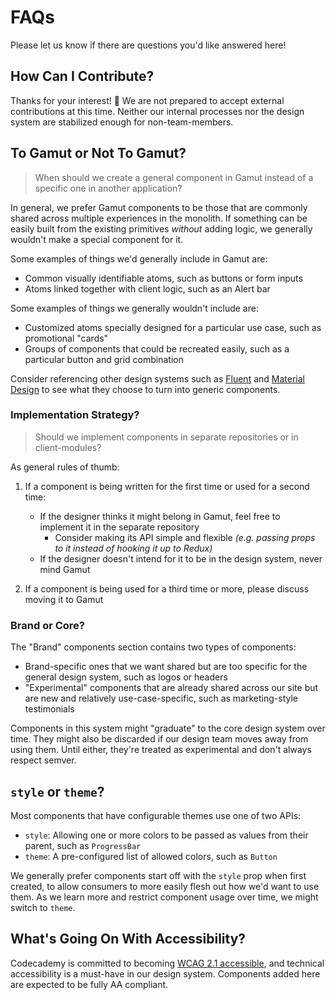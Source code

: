 <Meta title="Meta/FAQs" />

# FAQs

Please let us know if there are questions you'd like answered here!

## How Can I Contribute?

Thanks for your interest! 🙌
We are not prepared to accept external contributions at this time.
Neither our internal processes nor the design system are stabilized enough for non-team-members.

## To Gamut or Not To Gamut?

> When should we create a general component in Gamut instead of a specific one in another application?

In general, we prefer Gamut components to be those that are commonly shared across multiple experiences in the monolith.
If something can be easily built from the existing primitives _without_ adding logic, we generally wouldn't make a special component for it.

Some examples of things we'd generally include in Gamut are:

- Common visually identifiable atoms, such as buttons or form inputs
- Atoms linked together with client logic, such as an Alert bar

Some examples of things we generally wouldn't include are:

- Customized atoms specially designed for a particular use case, such as promotional "cards"
- Groups of components that could be recreated easily, such as a particular button and grid combination

Consider referencing other design systems such as [Fluent](https://www.microsoft.com/design/fluent) and [Material Design](https://material.io/design) to see what they choose to turn into generic components.

### Implementation Strategy?

> Should we implement components in separate repositories or in client-modules?

As general rules of thumb:

1. If a component is being written for the first time or used for a second time:

   - If the designer thinks it might belong in Gamut, feel free to implement it in the separate repository
     - Consider making its API simple and flexible _(e.g. passing props to it instead of hooking it up to Redux)_
   - If the designer doesn't intend for it to be in the design system, never mind Gamut

2. If a component is being used for a third time or more, please discuss moving it to Gamut

### Brand or Core?

The "Brand" components section contains two types of components:

- Brand-specific ones that we want shared but are too specific for the general design system, such as logos or headers
- "Experimental" components that are already shared across our site but are new and relatively use-case-specific, such as marketing-style testimonials

Components in this system might "graduate" to the core design system over time.
They might also be discarded if our design team moves away from using them.
Until either, they're treated as experimental and don't always respect semver.

## `style` or `theme`?

Most components that have configurable themes use one of two APIs:

- `style`: Allowing one or more colors to be passed as values from their parent, such as `ProgressBar`
- `theme`: A pre-configured list of allowed colors, such as `Button`

We generally prefer components start off with the `style` prop when first created, to allow consumers to more easily flesh out how we'd want to use them.
As we learn more and restrict component usage over time, we might switch to `theme`.

## What's Going On With Accessibility?

Codecademy is committed to becoming [WCAG 2.1 accessible](https://www.w3.org/WAI/standards-guidelines/wcag), and technical accessibility is a must-have in our design system.
Components added here are expected to be fully AA compliant.
